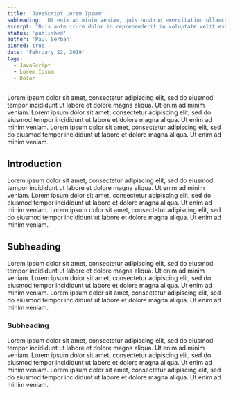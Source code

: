 ```yaml
---
title: 'JavaScript Lorem Ipsum'
subheading: 'Ut enim ad minim veniam, quis nostrud exercitation ullamco laboris nisi ut aliquip.'
excerpt: "Duis aute irure dolor in reprehenderit in voluptate velit esse cillum dolore eu fugiat nulla pariatur."
status: 'published'
author: 'Paul Serban'
pinned: true
date: 'February 22, 2019'
tags:
  - JavaScript
  - Lorem Ipsum
  - Dolor
---
```


Lorem ipsum dolor sit amet, consectetur adipiscing elit, sed do eiusmod tempor incididunt ut labore et dolore magna aliqua. Ut enim ad minim veniam. Lorem ipsum dolor sit amet, consectetur adipiscing elit, sed do eiusmod tempor incididunt ut labore et dolore magna aliqua. Ut enim ad minim veniam. Lorem ipsum dolor sit amet, consectetur adipiscing elit, sed do eiusmod tempor incididunt ut labore et dolore magna aliqua. Ut enim ad minim veniam.

## Introduction

Lorem ipsum dolor sit amet, consectetur adipiscing elit, sed do eiusmod tempor incididunt ut labore et dolore magna aliqua. Ut enim ad minim veniam. Lorem ipsum dolor sit amet, consectetur adipiscing elit, sed do eiusmod tempor incididunt ut labore et dolore magna aliqua. Ut enim ad minim veniam. Lorem ipsum dolor sit amet, consectetur adipiscing elit, sed do eiusmod tempor incididunt ut labore et dolore magna aliqua. Ut enim ad minim veniam.

## Subheading

Lorem ipsum dolor sit amet, consectetur adipiscing elit, sed do eiusmod tempor incididunt ut labore et dolore magna aliqua. Ut enim ad minim veniam. Lorem ipsum dolor sit amet, consectetur adipiscing elit, sed do eiusmod tempor incididunt ut labore et dolore magna aliqua. Ut enim ad minim veniam. Lorem ipsum dolor sit amet, consectetur adipiscing elit, sed do eiusmod tempor incididunt ut labore et dolore magna aliqua. Ut enim ad minim veniam.

### Subheading
Lorem ipsum dolor sit amet, consectetur adipiscing elit, sed do eiusmod tempor incididunt ut labore et dolore magna aliqua. Ut enim ad minim veniam. Lorem ipsum dolor sit amet, consectetur adipiscing elit, sed do eiusmod tempor incididunt ut labore et dolore magna aliqua. Ut enim ad minim veniam. Lorem ipsum dolor sit amet, consectetur adipiscing elit, sed do eiusmod tempor incididunt ut labore et dolore magna aliqua. Ut enim ad minim veniam.